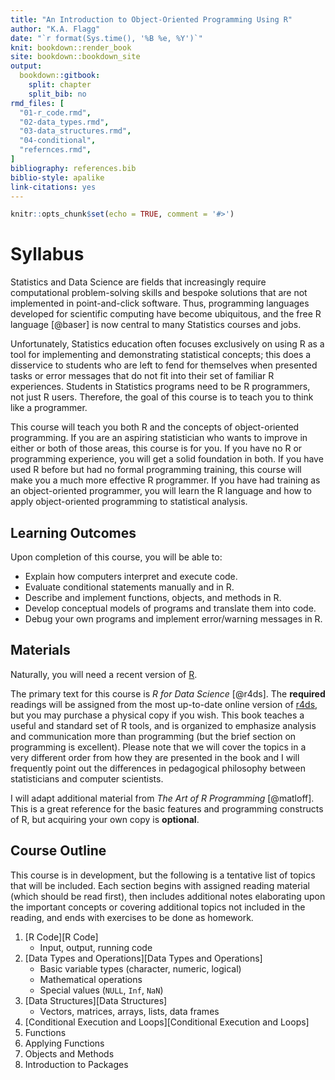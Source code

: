```yaml
---
title: "An Introduction to Object-Oriented Programming Using R"
author: "K.A. Flagg"
date: "`r format(Sys.time(), '%B %e, %Y')`"
knit: bookdown::render_book
site: bookdown::bookdown_site
output:
  bookdown::gitbook:
    split: chapter
    split_bib: no
rmd_files: [
  "01-r_code.rmd",
  "02-data_types.rmd",
  "03-data_structures.rmd",
  "04-conditional",
  "refernces.rmd",
]
bibliography: references.bib
biblio-style: apalike
link-citations: yes
---
```


```r
knitr::opts_chunk$set(echo = TRUE, comment = '#>')
```


# Syllabus {-}

Statistics and Data Science are fields that increasingly require computational
problem-solving skills and bespoke solutions that are not implemented in
point-and-click software. Thus, programming languages developed for
scientific computing have become ubiquitous, and the free R language [@baser]
is now central to many Statistics courses and jobs.

Unfortunately, Statistics education often focuses exclusively on using R as a
tool for implementing and demonstrating statistical concepts; this does a
disservice to students who are left to fend for themselves when presented
tasks or error messages that do not fit into their set of familiar R
experiences. Students in Statistics programs need to be R programmers, not
just R users. Therefore, the goal of this course is to teach you to think like
a programmer.

This course will teach you both R and the concepts of object-oriented
programming. If you are an aspiring statistician who wants to improve in
either or both of those areas, this course is for you. If you have no R or
programming experience, you will get a solid foundation in both. If you have
used R before but had no formal programming training, this course will make
you a much more effective R programmer. If you have had training as an
object-oriented programmer, you will learn the R language and how to apply
object-oriented programming to statistical analysis.

## Learning Outcomes {-}

Upon completion of this course, you will be able to:

- Explain how computers interpret and execute code.
- Evaluate conditional statements manually and in R.
- Describe and implement functions, objects, and methods in R.
- Develop conceptual models of programs and translate them into code.
- Debug your own programs and implement error/warning messages in R.

## Materials {-}

Naturally, you will need a recent version of [R](https://www.r-project.org/).

The primary text for this course is _R for Data Science_ [@r4ds]. The
__required__ readings will be assigned from the most up-to-date online version
of [r4ds](http://r4ds.had.co.nz/), but you may purchase a physical copy
if you wish. This book teaches a useful and standard set of R tools, and is
organized to emphasize analysis and communication more than programming (but
the brief section on programming is excellent). Please note that we will cover the
topics in a very different order from how they are presented in the book and I
will frequently point out the differences in pedagogical philosophy between
statisticians and computer scientists.

I will adapt additional material from _The Art of R Programming_ [@matloff].
This is a great reference for the basic features and programming constructs of
R, but acquiring your own copy is __optional__.

## Course Outline {-}

This course is in development, but the following is a tentative list of topics that will be included. Each section begins with assigned reading material (which
should be read first), then includes additional notes elaborating upon the
important concepts or covering additional topics not included in the reading,
and ends with exercises to be done as homework.

1. [R Code][R Code]
    - Input, output, running code
2. [Data Types and Operations][Data Types and Operations]
    - Basic variable types (character, numeric, logical)
    - Mathematical operations
    - Special values (`NULL`, `Inf`, `NaN`)
3. [Data Structures][Data Structures]
    - Vectors, matrices, arrays, lists, data frames
4. [Conditional Execution and Loops][Conditional Execution and Loops]
5. Functions
6. Applying Functions
7. Objects and Methods
8. Introduction to Packages
